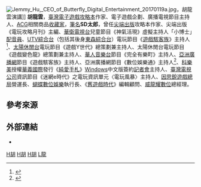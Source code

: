 {{Notability Unreferenced|time=2021-04-09T09:08:09+00:00}}
[[File:Jemmy_Hu,_CEO_of_Butterfly_Digital_Entertainment_20170119a.jpg|thumb]]，胡龍雲演講]]
'''胡龍雲'''，[[臺灣|臺灣]][[電子遊戲|電子遊戲]][[攻略本|攻略本]]作家、電子遊戲企劃、廣播電視節目主持人、[[ACG|ACG]]相關商品[[收藏家|收藏家]]，[[筆名|筆名]]'''SD太郎'''，曾任[[尖端出版|尖端出版]]攻略本作家、尖端出版《電玩攻略月刊》主編、[[華人衛星電視傳播機構|華衛電視台]]兒童節目《神氣活現》虛擬主持人「小博士」[[配音員|配音員]]、[[UTV綜合台|UTV綜合台]]（包括其後身[[東森綜合台|東森綜合台]]）電玩節目《[[遊戲駭客族|遊戲駭客族]]》主持人<ref>{{cite news | language = zh-tw| author = 楊約翰| coauthors = | url =http://catalog.digitalarchives.tw/item/00/5b/fc/7b.html | title = 1997年2月12日力霸友聯電視台推出「遊戲駭客族」節目。圖為胡龍雲。| work = | publisher =[[中國時報|中國時報]]| pages = | date =1997-02-12 | accessdate = 2016-01-10}}</ref>、[[太陽衛星電視|太陽休閒台]]電玩節目《遊戲Y世代》總策劃兼主持人、太陽休閒台電玩節目《遊戲變色龍》總策劃兼主持人、[[華人衛星電視傳播機構|華人音樂台]]節目《完全有樂町》主持人、[[亞洲廣播網|亞洲廣播網]]節目《遊戲駭客族》主持人、亞洲廣播網節目《數位娛樂通》主持人<ref>{{cite news| language =zh-tw| author =《[[勁舞團|勁舞團]]》遊戲公告| coauthors =| url =http://www.17t58.com.tw/news03_AD_01.asp?nid=4712| title =【超級巨星】官方代表～SD太郎陪您線上K歌！| work =| publisher =因思銳遊戲總局| pages =| date =2008-06-14| accessdate =2016-01-10| deadurl =yes| archiveurl =https://web.archive.org/web/20160304110153/http://www.17t58.com.tw/news03_AD_01.asp?nid=4712| archivedate =2016-03-04}}</ref>、[[科樂美|科樂美]]授權[[華義國際|華義國際]]發行《[[心跳回忆_(游戏)|純愛手札]]》[[Windows|Windows]]中文版簽約[[記者會|記者會]]主持人、[[臺灣電視公司|臺灣電視公司]]資訊節目《迷網e時代》之電玩資訊單元〈電玩風暴〉主持人、[[因思銳遊戲總局|因思銳遊戲總局]]營運長、[[蝴蝶數位娛樂|蝴蝶數位娛樂]]執行長、《[[舊遊戲時代|舊遊戲時代]]》編輯顧問、[[威龍耀數位|威龍耀數位]]總經理。

==參考來源==
{{reflist}}

==外部連結==
{{commonscat|Jemmy Hu}}
*{{facebook|acg.sdtaro|ACG愛玩咖}}

[[Category:台灣電子遊戲產業人物|H胡]]
[[Category:台灣電視主持人|H胡]]
[[Category:台灣廣播主持人|H胡]]
[[Category:胡姓|L龍]]